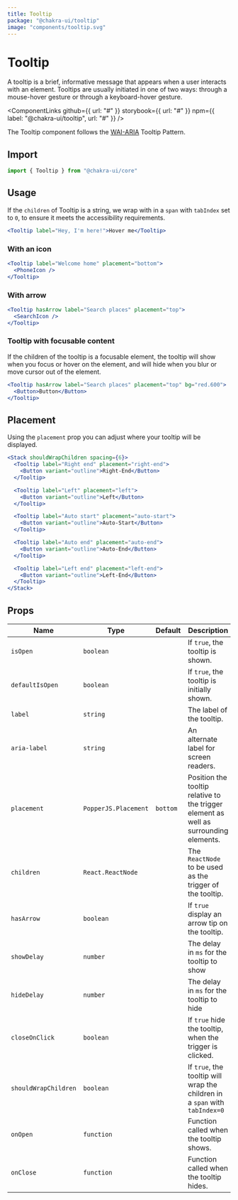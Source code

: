 ```yaml
---
title: Tooltip
package: "@chakra-ui/tooltip"
image: "components/tooltip.svg"
---
```



# Tooltip

A tooltip is a brief, informative message that appears when a user interacts
with an element. Tooltips are usually initiated in one of two ways: through a
mouse-hover gesture or through a keyboard-hover gesture.

<ComponentLinks
  github={{ url: "#" }}
  storybook={{ url: "#" }}
  npm={{ label: "@chakra-ui/tooltip", url: "#" }}
/>

<carbon-ad></carbon-ad>



The Tooltip component follows the
[WAI-ARIA](https://www.w3.org/TR/wai-aria-practices/#tooltip) Tooltip Pattern.

## Import

```js
import { Tooltip } from "@chakra-ui/core"
```

## Usage

If the `children` of Tooltip is a string, we wrap with in a `span` with
`tabIndex` set to `0`, to ensure it meets the accessibility requirements.

```jsx
<Tooltip label="Hey, I'm here!">Hover me</Tooltip>
```

### With an icon

```jsx
<Tooltip label="Welcome home" placement="bottom">
  <PhoneIcon />
</Tooltip>
```

### With arrow

```jsx
<Tooltip hasArrow label="Search places" placement="top">
  <SearchIcon />
</Tooltip>
```

### Tooltip with focusable content

If the children of the tooltip is a focusable element, the tooltip will show
when you focus or hover on the element, and will hide when you blur or move
cursor out of the element.

```jsx
<Tooltip hasArrow label="Search places" placement="top" bg="red.600">
  <Button>Button</Button>
</Tooltip>
```

## Placement

Using the `placement` prop you can adjust where your tooltip will be displayed.

```jsx
<Stack shouldWrapChildren spacing={6}>
  <Tooltip label="Right end" placement="right-end">
    <Button variant="outline">Right-End</Button>
  </Tooltip>

  <Tooltip label="Left" placement="left">
    <Button variant="outline">Left</Button>
  </Tooltip>

  <Tooltip label="Auto start" placement="auto-start">
    <Button variant="outline">Auto-Start</Button>
  </Tooltip>

  <Tooltip label="Auto end" placement="auto-end">
    <Button variant="outline">Auto-End</Button>
  </Tooltip>

  <Tooltip label="Left end" placement="left-end">
    <Button variant="outline">Left-End</Button>
  </Tooltip>
</Stack>
```

## Props

| Name                 | Type                 | Default  | Description                                                                           |
| -------------------- | -------------------- | -------- | ------------------------------------------------------------------------------------- |
| `isOpen`             | `boolean`            |          | If `true`, the tooltip is shown.                                                      |
| `defaultIsOpen`      | `boolean`            |          | If `true`, the tooltip is initially shown.                                            |
| `label`              | `string`             |          | The label of the tooltip.                                                             |
| `aria-label`         | `string`             |          | An alternate label for screen readers.                                                |
| `placement`          | `PopperJS.Placement` | `bottom` | Position the tooltip relative to the trigger element as well as surrounding elements. |
| `children`           | `React.ReactNode`    |          | The `ReactNode` to be used as the trigger of the tooltip.                             |
| `hasArrow`           | `boolean`            |          | If `true` display an arrow tip on the tooltip.                                        |
| `showDelay`          | `number`             |          | The delay in `ms` for the tooltip to show                                             |
| `hideDelay`          | `number`             |          | The delay in `ms` for the tooltip to hide                                             |
| `closeOnClick`       | `boolean`            |          | If `true` hide the tooltip, when the trigger is clicked.                              |
| `shouldWrapChildren` | `boolean`            |          | If `true`, the tooltip will wrap the children in a `span` with `tabIndex=0`           |
| `onOpen`             | `function`           |          | Function called when the tooltip shows.                                               |
| `onClose`            | `function`           |          | Function called when the tooltip hides.                                               |
